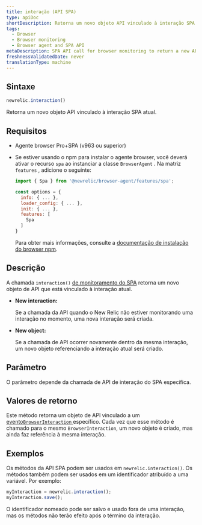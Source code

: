 ```yaml
---
title: interação (API SPA)
type: apiDoc
shortDescription: Retorna um novo objeto API vinculado à interação SPA atual.
tags:
  - Browser
  - Browser monitoring
  - Browser agent and SPA API
metaDescription: SPA API call for browser monitoring to return a new API object that is bound to the current interaction.
freshnessValidatedDate: never
translationType: machine
---
```


## Sintaxe

```js
newrelic.interaction()
```

Retorna um novo objeto API vinculado à interação SPA atual.

## Requisitos

* Agente browser Pro+SPA (v963 ou superior)

* Se estiver usando o npm para instalar o agente browser, você deverá ativar o recurso `spa` ao instanciar a classe `BrowserAgent` . Na matriz `features` , adicione o seguinte:

  ```js
  import { Spa } from '@newrelic/browser-agent/features/spa';

  const options = {
    info: { ... },
    loader_config: { ... },
    init: { ... },
    features: [
      Spa
    ]
  }
  ```

  Para obter mais informações, consulte a [documentação de instalação do browser npm](https://www.npmjs.com/package/@newrelic/browser-agent#new-relic-browser-agent).

## Descrição

A chamada `interaction()` [de monitoramento do SPA](/docs/browser/single-page-app-monitoring/get-started/introduction-single-page-app-monitoring) retorna um novo objeto de API que está vinculado à interação atual.

* <DoNotTranslate>**New interaction:**</DoNotTranslate>

  Se a chamada da API quando o New Relic não estiver monitorando uma interação no momento, uma nova interação será criada.

* <DoNotTranslate>**New object:**</DoNotTranslate>

  Se a chamada de API ocorrer novamente dentro da mesma interação, um novo objeto referenciando a interação atual será criado.

## Parâmetro

O parâmetro depende da chamada de API de interação do SPA específica.

## Valores de retorno

Este método retorna um objeto de API vinculado a um [evento`BrowserInteraction` ](/docs/insights/explore-data/attributes/browser-default-attributes-insights#browserinteraction-attributes)específico. Cada vez que esse método é chamado para o mesmo `BrowserInteraction`, um novo objeto é criado, mas ainda faz referência à mesma interação.

## Exemplos

Os métodos da API SPA podem ser usados em `newrelic.interaction()`. Os métodos também podem ser usados em um identificador atribuído a uma variável. Por exemplo:

```js
myInteraction = newrelic.interaction();
myInteraction.save();
```

O identificador nomeado pode ser salvo e usado fora de uma interação, mas os métodos não terão efeito após o término da interação.